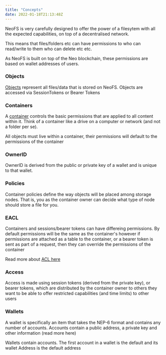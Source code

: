 ```yaml
---
title: "Concepts"
date: 2022-01-18T21:13:48Z
---
```


NeoFS is very carefully designed to offer the power of a filesytem with all the expected capabilities, on top of a decentralised network.

This means that files/folders etc can have permissions to who can read/write to them who can delete etc etc.

As NeoFS is built on top of the Neo blockchain, these permissions are based on wallet addresses of users.

### Objects

[Objects](/docs/n3/neofs/topics/objects) represent all files/data that is stored on NeoFS. Objects are accessed via SessionTokens or Bearer Tokens

### Containers

A [container](/docs/n3/neofs/topics/containers) controls the basic permissions that are applied to all content within it. Think of a container like a drive on a computer or network (and not a folder per se).

All objects must live within a container, their permissions will default to the permissions of the container

### OwnerID

OwnerID is derived from the public or private key of a wallet and is unique to that wallet.

### Policies

Container policies define the way objects will be placed among storage nodes. That is, you as the container owner can decide what type of node should store a file for you.

### EACL

Containers and sessions/bearer tokens can have differeing permissions. By default permissions will be the same as the container's however if permissions are attached as a table to the container, or a bearer token is sent as part of a request, then they can override the permissions of the container

Read more about [ACL here](https://github.com/nspcc-dev/neofs-spec/blob/master/01-arch/07-acl.md) 

### Access

Access is made using session tokens (derived from the private key), or bearer tokens, which are distributed by the container owner to others they want to be able to offer restricted capabilities (and time limits) to other users 

### Wallets

A wallet is specifically an item that takes the NEP-6 format and contains any number of accounts. Accounts contain a public address, a private key and other information (read more here)

Wallets contain accounts. The first account in a wallet is the default and its wallet Address is the default address
